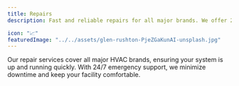 ```yaml
---
title: Repairs
description: Fast and reliable repairs for all major brands. We offer 24/7 emergency support to minimize downtime.

icon: "📈"
featuredImage: "../../assets/glen-rushton-PjeZGaKunAI-unsplash.jpg"
---
```


Our repair services cover all major HVAC brands, ensuring your system is up and running quickly. With 24/7 emergency support, we minimize downtime and keep your facility comfortable.
